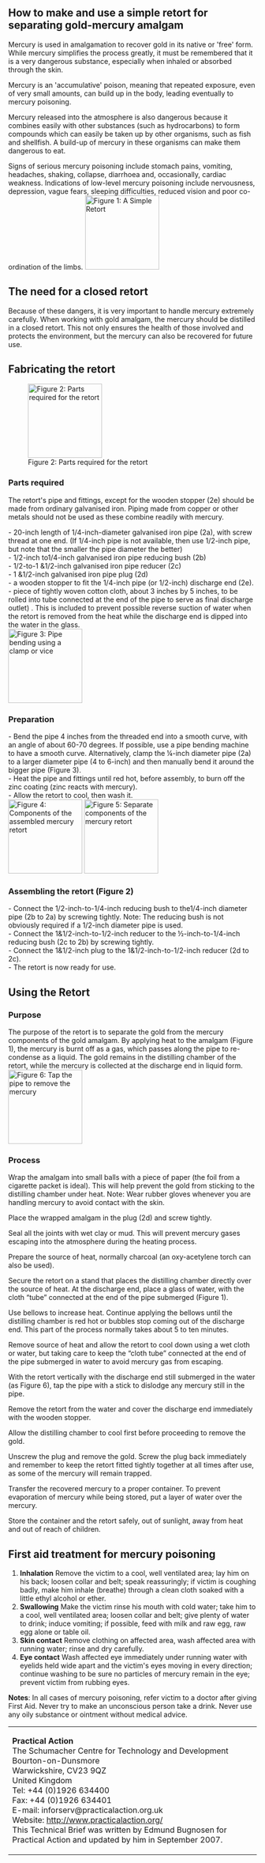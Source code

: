 {{PATBpage}}
{{Offline content bundle}}
{{TOCright}}
== How to make and use a simple retort for separating gold-mercury amalgam ==
Mercury is used in amalgamation to recover gold in its native or 'free' form. While mercury simplifies the process greatly, it must be remembered that it is a very dangerous substance, especially when inhaled or absorbed through the skin.

Mercury is an 'accumulative' poison, meaning that repeated exposure, even of very small amounts, can build up in the body, leading eventually to mercury poisoning.

Mercury released into the atmosphere is also dangerous because it combines easily with other substances (such as hydrocarbons) to form compounds which can easily be taken up by other organisms, such as fish and shellfish. A build-up of mercury in these organisms can make them dangerous to eat.

Signs of serious mercury poisoning include stomach pains, vomiting, headaches, shaking, collapse, diarrhoea and, occasionally, cardiac weakness. Indications of low-Ievel mercury poisoning include nervousness, depression, vague fears, sleeping difficulties, reduced vision and poor co-ordination of the limbs.
[[Image:mercury_retort_simple_retort.jpg|thumb|150px|right|Figure 1: A Simple Retort]]

== The need for a closed retort ==
Because of these dangers, it is very important to handle mercury extremely carefully. When working with gold amalgam, the mercury should be distilled in a closed retort. This not only ensures the health of those involved and protects the environment, but the mercury can also be recovered for future use.

== Fabricating the retort ==
[[Image:mercury_retort_part1.jpg|thumb|150px|right|Figure 2: Parts required for the retort]]

===Parts required===
The retort's pipe and fittings, except for the wooden stopper (2e) should be made from ordinary galvanised iron. Piping made from copper or other metals should not be used as these combine readily with mercury.

- 20-inch length of 1/4-inch-diameter galvanised iron pipe (2a), with screw thread at one end. (If 1/4-inch pipe is not available, then use 1/2-inch pipe, but note that the smaller the pipe diameter the better)<br>
- 1/2-inch to1/4-inch galvanised iron pipe reducing bush (2b)<br>
- 1/2-to-1 &1/2-inch galvanised iron pipe reducer (2c)<br>
- 1 &1/2-inch galvanised iron pipe plug (2d)<br>
- a wooden stopper to fit the 1/4-inch pipe (or 1/2-inch) discharge end (2e).<br>
- piece of tightly woven cotton cloth, about 3 inches by 5 inches, to be rolled into tube connected at the end of the pipe to serve as final discharge outlet) . This is included to prevent possible reverse suction of water when the retort is removed from the heat while the discharge end is dipped into the water in the glass.<br>
[[Image:mercury_retort_part2.jpg|thumb|150px|right|Figure 3: Pipe bending using a clamp or vice]]

===Preparation===
- Bend the pipe 4 inches from the threaded end into a smooth curve, with an angle of about 60-70 degrees. If possible, use a pipe bending machine to have a smooth curve. Alternatively, clamp the ¼-inch diameter pipe (2a) to a larger diameter pipe (4 to 6-inch) and then manually bend it around the bigger pipe (Figure 3).<br>
- Heat the pipe and fittings until red hot, before assembly, to burn off the zinc coating (zinc reacts with mercury).<br>
- Allow the retort to cool, then wash it.<br>
[[Image:mercury_retort_components1.jpg|thumb|150px|right|Figure 4: Components of the assembled mercury retort]]
[[Image:mercury_retort_components2.jpg|thumb|150px|right|Figure 5: Separate components of the mercury retort]]

===Assembling the retort (Figure 2)===
- Connect the 1/2-inch-to-1/4-inch reducing bush to the1/4-inch diameter pipe (2b to 2a) by screwing tightly. Note: The reducing bush is not obviously required if a 1/2-inch diameter pipe is used.<br>
- Connect the 1&1/2-inch-to-1/2-inch reducer to the ½-inch-to-1/4-inch reducing bush (2c to 2b) by screwing tightly.<br>
- Connect the 1&1/2-inch plug to the 1&1/2-inch-to-1/2-inch reducer (2d to 2c).<br>
- The retort is now ready for use.<br>

== Using the Retort ==
===Purpose===
The purpose of the retort is to separate the gold from the mercury components of the gold amalgam. By applying heat to the amalgam (Figure 1), the mercury is burnt off as a gas, which passes along the pipe to re-condense as a liquid. The gold remains in the distilling chamber of the retort, while the mercury is collected at the discharge end in liquid form.
[[Image:mercury_retort_remove_mercury.jpg|thumb|150px|right|Figure 6: Tap the pipe to remove the mercury]]

===Process===
Wrap the amalgam into small balls with a piece of paper (the foil from a cigarette packet is ideal). This will help prevent the gold from sticking to the distilling chamber under heat. Note: Wear rubber gloves whenever
you are handling mercury to avoid contact with the skin.

Place the wrapped amalgam in the plug (2d) and screw tightly.

Seal all the joints with wet clay or mud. This will prevent mercury gases
escaping into the atmosphere during the heating process.

Prepare the source of heat, normally charcoal (an oxy-acetylene torch can
also be used).

Secure the retort on a stand that places the distilling chamber directly over the source of heat. At the discharge end, place a glass of water, with the cloth “tube” connected at the end of the pipe submerged (Figure 1).

Use bellows to increase heat. Continue applying the bellows until the distilling chamber is red hot or bubbles stop coming out of the discharge end. This part of the process normally takes about 5 to ten minutes.

Remove source of heat and allow the retort to cool down using a wet cloth or water, but taking care to keep the “cloth tube” connected at the end of the pipe submerged in water to avoid mercury gas from escaping.

With the retort vertically with the discharge end still submerged in the water (as Figure 6), tap the pipe with a stick to dislodge any mercury still in the pipe.

Remove the retort from the water and cover the discharge end immediately with the wooden stopper.

Allow the distilling chamber to cool first before proceeding to remove the gold.

Unscrew the plug and remove the gold. Screw the plug back immediately and remember to keep the retort fitted tightly together at all times after use, as some of the mercury will remain trapped.

Transfer the recovered mercury to a proper container. To prevent evaporation of mercury while being stored, put a layer of water over the mercury. 

Store the container and the retort safely, out of sunlight, away from heat and out of reach of
children.

== First aid treatment for mercury poisoning ==
#'''Inhalation''' Remove the victim to a cool, well ventilated area; lay him on his back; loosen collar and belt; speak reassuringly; if victim is coughing badly, make him inhale (breathe) through a clean cloth soaked with a little ethyl alcohol or ether.
# '''Swallowing''' Make the victim rinse his mouth with cold water; take him to a cool, well ventilated area; loosen collar and belt; give plenty of water to drink; induce vomiting; if possible, feed with milk and raw egg, raw egg alone or table oil.
# '''Skin contact''' Remove clothing on affected area, wash affected area with running water; rinse and dry carefully.
# '''Eye contact''' Wash affected eye immediately under running water with eyelids held wide apart and the victim's eyes moving in every direction; continue washing to be sure no particles of mercury remain in the eye; prevent victim from rubbing eyes.<br>
'''Notes''': In all cases of mercury poisoning, refer victim to a doctor after giving First Aid. Never try to make an unconscious person take a drink. Never use any oily substance or ointment without medical advice.

{|border="1" 
|-
|bgcolor="silver"|'''Practical Action'''<br>
The Schumacher Centre for Technology and Development<br>
Bourton-on-Dunsmore<br>
Warwickshire, CV23 9QZ<br>
United Kingdom<br>
Tel: +44 (0)1926 634400<br>
Fax: +44 (0)1926 634401<br>
E-mail: inforserv@practicalaction.org.uk<br>
Website: http://www.practicalaction.org/<br>
This Technical Brief was written by Edmund Bugnosen for Practical Action and updated by him in September 2007.
|}